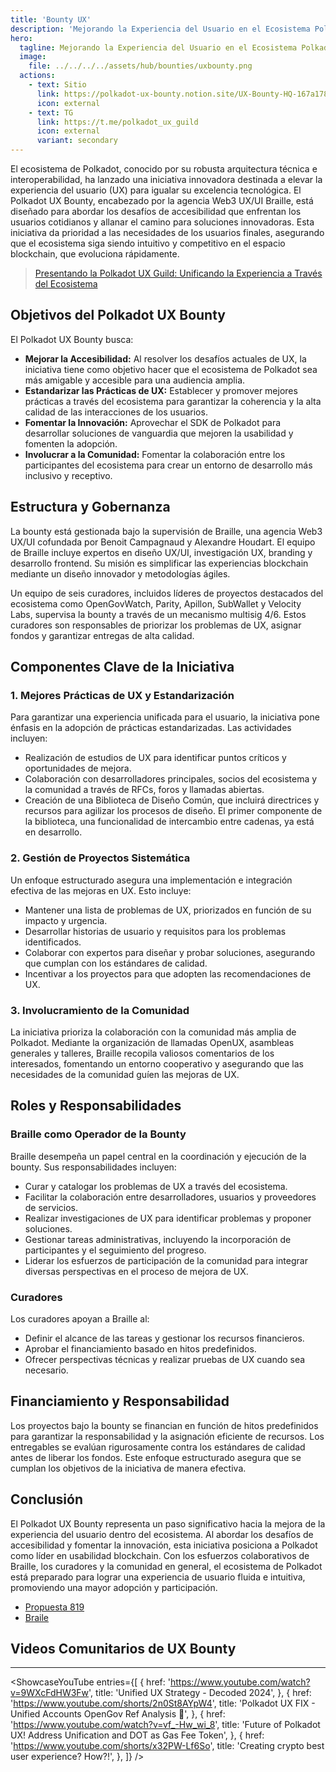 ```yaml
---
title: 'Bounty UX'
description: 'Mejorando la Experiencia del Usuario en el Ecosistema Polkadot: La Iniciativa Polkadot UX Bounty'
hero:
  tagline: Mejorando la Experiencia del Usuario en el Ecosistema Polkadot.
  image: 
    file: ../../../../assets/hub/bounties/uxbounty.png
  actions:
    - text: Sitio
      link: https://polkadot-ux-bounty.notion.site/UX-Bounty-HQ-167a1782242e477bbb9f7a066ef447dd
      icon: external
    - text: TG
      link: https://t.me/polkadot_ux_guild
      icon: external
      variant: secondary
---
```



El ecosistema de Polkadot, conocido por su robusta arquitectura técnica e interoperabilidad, ha lanzado una iniciativa innovadora destinada a elevar la experiencia del usuario (UX) para igualar su excelencia tecnológica. El Polkadot UX Bounty, encabezado por la agencia Web3 UX/UI Braille, está diseñado para abordar los desafíos de accesibilidad que enfrentan los usuarios cotidianos y allanar el camino para soluciones innovadoras. Esta iniciativa da prioridad a las necesidades de los usuarios finales, asegurando que el ecosistema siga siendo intuitivo y competitivo en el espacio blockchain, que evoluciona rápidamente.

> [Presentando la Polkadot UX Guild: Unificando la Experiencia a Través del Ecosistema](https://forum.polkadot.network/t/introducing-the-polkadot-ux-guild-unifying-the-experience-across-the-ecosystem/7647)

## Objetivos del Polkadot UX Bounty
El Polkadot UX Bounty busca:

- **Mejorar la Accesibilidad:** Al resolver los desafíos actuales de UX, la iniciativa tiene como objetivo hacer que el ecosistema de Polkadot sea más amigable y accesible para una audiencia amplia.
- **Estandarizar las Prácticas de UX:** Establecer y promover mejores prácticas a través del ecosistema para garantizar la coherencia y la alta calidad de las interacciones de los usuarios.
- **Fomentar la Innovación:** Aprovechar el SDK de Polkadot para desarrollar soluciones de vanguardia que mejoren la usabilidad y fomenten la adopción.
- **Involucrar a la Comunidad:** Fomentar la colaboración entre los participantes del ecosistema para crear un entorno de desarrollo más inclusivo y receptivo.

## Estructura y Gobernanza
La bounty está gestionada bajo la supervisión de Braille, una agencia Web3 UX/UI cofundada por Benoit Campagnaud y Alexandre Houdart. El equipo de Braille incluye expertos en diseño UX/UI, investigación UX, branding y desarrollo frontend. Su misión es simplificar las experiencias blockchain mediante un diseño innovador y metodologías ágiles.

Un equipo de seis curadores, incluidos líderes de proyectos destacados del ecosistema como OpenGovWatch, Parity, Apillon, SubWallet y Velocity Labs, supervisa la bounty a través de un mecanismo multisig 4/6. Estos curadores son responsables de priorizar los problemas de UX, asignar fondos y garantizar entregas de alta calidad.

## Componentes Clave de la Iniciativa
### 1. Mejores Prácticas de UX y Estandarización
Para garantizar una experiencia unificada para el usuario, la iniciativa pone énfasis en la adopción de prácticas estandarizadas. Las actividades incluyen:

- Realización de estudios de UX para identificar puntos críticos y oportunidades de mejora.
- Colaboración con desarrolladores principales, socios del ecosistema y la comunidad a través de RFCs, foros y llamadas abiertas.
- Creación de una Biblioteca de Diseño Común, que incluirá directrices y recursos para agilizar los procesos de diseño. El primer componente de la biblioteca, una funcionalidad de intercambio entre cadenas, ya está en desarrollo.

### 2. Gestión de Proyectos Sistemática
Un enfoque estructurado asegura una implementación e integración efectiva de las mejoras en UX. Esto incluye:

- Mantener una lista de problemas de UX, priorizados en función de su impacto y urgencia.
- Desarrollar historias de usuario y requisitos para los problemas identificados.
- Colaborar con expertos para diseñar y probar soluciones, asegurando que cumplan con los estándares de calidad.
- Incentivar a los proyectos para que adopten las recomendaciones de UX.

### 3. Involucramiento de la Comunidad
La iniciativa prioriza la colaboración con la comunidad más amplia de Polkadot. Mediante la organización de llamadas OpenUX, asambleas generales y talleres, Braille recopila valiosos comentarios de los interesados, fomentando un entorno cooperativo y asegurando que las necesidades de la comunidad guíen las mejoras de UX.

## Roles y Responsabilidades
### Braille como Operador de la Bounty
Braille desempeña un papel central en la coordinación y ejecución de la bounty. Sus responsabilidades incluyen:

- Curar y catalogar los problemas de UX a través del ecosistema.
- Facilitar la colaboración entre desarrolladores, usuarios y proveedores de servicios.
- Realizar investigaciones de UX para identificar problemas y proponer soluciones.
- Gestionar tareas administrativas, incluyendo la incorporación de participantes y el seguimiento del progreso.
- Liderar los esfuerzos de participación de la comunidad para integrar diversas perspectivas en el proceso de mejora de UX.

### Curadores
Los curadores apoyan a Braille al:
- Definir el alcance de las tareas y gestionar los recursos financieros.
- Aprobar el financiamiento basado en hitos predefinidos.
- Ofrecer perspectivas técnicas y realizar pruebas de UX cuando sea necesario.

## Financiamiento y Responsabilidad
Los proyectos bajo la bounty se financian en función de hitos predefinidos para garantizar la responsabilidad y la asignación eficiente de recursos. Los entregables se evalúan rigurosamente contra los estándares de calidad antes de liberar los fondos. Este enfoque estructurado asegura que se cumplan los objetivos de la iniciativa de manera efectiva.

## Conclusión
El Polkadot UX Bounty representa un paso significativo hacia la mejora de la experiencia del usuario dentro del ecosistema. Al abordar los desafíos de accesibilidad y fomentar la innovación, esta iniciativa posiciona a Polkadot como líder en usabilidad blockchain. Con los esfuerzos colaborativos de Braille, los curadores y la comunidad en general, el ecosistema de Polkadot está preparado para lograr una experiencia de usuario fluida e intuitiva, promoviendo una mayor adopción y participación.

- [Propuesta 819](https://polkadot.subsquare.io/referenda/819)
- [Braile](https://x.com/braille_wtf)

## Videos Comunitarios de UX Bounty
------------
<ShowcaseYouTube
  entries={[
       {
      href: 'https://www.youtube.com/watch?v=9WXcFdHW3Fw',
      title: 'Unified UX Strategy - Decoded 2024',
          },
      {
      href: 'https://www.youtube.com/shorts/2n0St8AYpW4',
      title: 'Polkadot UX FIX - Unified Accounts OpenGov Ref Analysis 🙏',
          },
                {
      href: 'https://www.youtube.com/watch?v=vf_-Hw_wi_8',
      title: 'Future of Polkadot UX! Address Unification and DOT as Gas Fee Token',
          },
                {
      href: 'https://www.youtube.com/shorts/x32PW-Lf6So',
      title: 'Creating crypto best user experience? How?!',
          },
  ]} />
